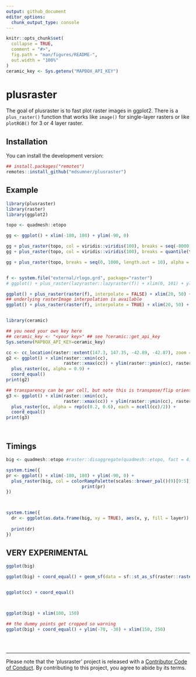```yaml
---
output: github_document
editor_options: 
  chunk_output_type: console
---
```


<!-- README.md is generated from README.Rmd. Please edit that file -->

```r
knitr::opts_chunk$set(
  collapse = TRUE,
  comment = "#>",
  fig.path = "man/figures/README-",
  out.width = "100%"
)
ceramic_key <- Sys.getenv("MAPBOX_API_KEY")
```
# plusraster

<!-- badges: start -->
<!-- badges: end -->

The goal of plusraster is to fast plot raster images in ggplot2. There is a `plus_raster()` function that works like `image()` for single-layer rasters or like `plotRGB()` for 3 or 4 layer raster. 


## Installation

You can install the development version: 

``` r
## install.packages("remotes")
remotes::install_github("mdsumner/plusraster")
```

## Example


```r
library(plusraster)
library(raster)
library(ggplot2)

topo <- quadmesh::etopo

gg <- ggplot() + xlim(-180, 180) + ylim(-90, 0)

gg + plus_raster(topo, col = viridis::viridis(100), breaks = seq(-8000, 5000, length.out = 12)) 
gg + plus_raster(topo, col = viridis::viridis(100), breaks = quantile(topo, seq(0, 1,length.out = 15))) 

gg + plus_raster(topo, breaks = seq(0, 1000, length.out = 10), alpha = 0.2)


f <- system.file("external/rlogo.grd", package="raster")
# ggplot() + plus_raster(lazyraster::lazyraster(f)) + xlim(0, 101) + ylim(0, 77)

ggplot() + plus_raster(raster(f), interpolate = FALSE) + xlim(20, 50) + ylim(20, 40)
## underlying rasterImage interpolation is available
ggplot() + plus_raster(raster(f), interpolate = TRUE) + xlim(20, 50) + ylim(20, 40)


library(ceramic)

## you need your own key here
## ceramic_key <- "<your key>" ## see ?ceramic::get_api_key
Sys.setenv(MAPBOX_API_KEY=ceramic_key)

cc <- cc_location(raster::extent(147.3, 147.35, -42.89, -42.87), zoom = 15)
g2 <- ggplot() + xlim(raster::xmin(cc), 
                      raster::xmax(cc)) + ylim(raster::ymin(cc), raster::ymax(cc)) + 
  plus_raster(cc, alpha = 0.9) + 
  coord_equal()
print(g2)

## transparency can be per cell, but note this is transpose/flip orientation 
g3 <- ggplot() + xlim(raster::xmin(cc), 
                      raster::xmax(cc)) + ylim(raster::ymin(cc), raster::ymax(cc)) + 
  plus_raster(cc, alpha = rep(c(0.2, 0.6), each = ncell(cc)/2)) + 
  coord_equal()
print(g3)




```


## Timings

```r
big <- quadmesh::etopo #raster::disaggregate(quadmesh::etopo, fact = 4)

system.time({
pr <- ggplot() + xlim(-180, 180) + ylim(-90, 0) + 
  plus_raster(big, col = colorRampPalette(scales::brewer_pal()(9)[9:5])(26))
                             print(pr)
})



system.time({
  dr <- ggplot(as.data.frame(big, xy = TRUE), aes(x, y, fill = layer)) + geom_raster()
  
  print(dr)
})


```


## VERY EXPERIMENTAL

```r
ggplot(big) 

ggplot(big) + coord_equal() + geom_sf(data = sf::st_as_sf(raster::rasterToContour(big)))


ggplot(cc) + coord_equal()



ggplot(big) + xlim(100, 150)

## the dummy points get cropped so warning
ggplot(big) + coord_equal() + ylim(-70, -30) + xlim(150, 250)





```
---

Please note that the 'plusraster' project is released with a
[Contributor Code of Conduct](https://github.com/mdsumner/plusraster/blob/master/CODE_OF_CONDUCT.md).
By contributing to this project, you agree to abide by its terms.
